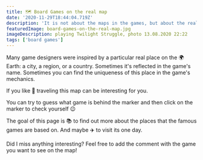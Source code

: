 ```yaml
---
title: 🗺️ Board Games on the real map
date: '2020-11-29T18:44:04.719Z'
description: 'It is not about the maps in the games, but about the real places.'
featuredImage: board-games-on-the-real-map.jpg
imageDescription: playing Twilight Struggle, photo 13.08.2020 22:22
tags: ['board games']
---
```


Many game designers were inspired by a particular real place on the 🌍 Earth: a city, a region, or a country. Sometimes it's reflected in the game's name. Sometimes you can find the uniqueness of this place in the game's mechanics.

If you like 🧳 traveling this map can be interesting for you.

You can try to guess what game is behind the marker and then click on the marker to check yourself 😉

The goal of this page is 📚 to find out more about the places that the famous games are based on. And maybe ✈️ to visit its one day.

Did I miss anything interesting? Feel free to add the comment with the game you want to see on the map!


<MapWithMarkersProps markers={boardGamesMarkers} />
<br />

